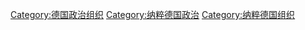 [[Category:德国政治组织|Category:德国政治组织]]
[[Category:纳粹德国政治|Category:纳粹德国政治]]
[[Category:纳粹德国组织|Category:纳粹德国组织]]
